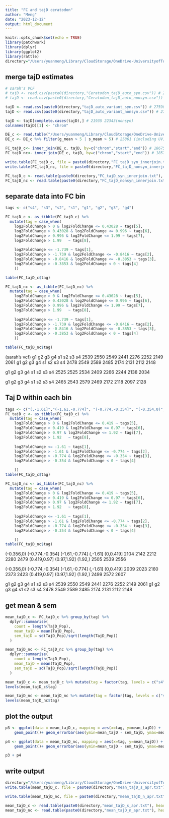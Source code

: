 ```yaml
---
title: "FC and tajD ceratodon"
author: "Meng"
date: "2023-12-12"
output: html_document
---
```


```r
knitr::opts_chunk$set(echo = TRUE)
library(patchwork)
library(dplyr)
library(ggplot2)
library(rattle)
directory="/Users/yuanmeng/Library/CloudStorage/OneDrive-UniversityofToronto/Manuscripts/ceratodon_haploid_sel/diversity/"
```

## merge tajD estimates
```r
# sarah's VCF
# tajD <- read.csv(paste0(directory,"Ceratodon_tajD_auto_syn.csv")) # 24524
# tajD <- read.csv(paste0(directory,"Ceratodon_tajD_auto_nonsyn.csv")) # 24808

tajD <- read.csv(paste0(directory,"tajD_auto_variant_syn.csv")) # 27598
tajD <- read.csv(paste0(directory,"tajD_auto_variant_nonsyn.csv")) # 27598

tajD <- tajD[complete.cases(tajD),] # 21935 22343(nonsyn)
colnames(tajD)[1] <- "chrom"

DE_c <- read.table("/Users/yuanmeng/Library/CloudStorage/OneDrive-UniversityofToronto/Manuscripts/ceratodon_haploid_sel/deseq2/DE_results_all.txt", header =T) # 30107
DE_c <- DE_c %>% filter(g_mean > 5 | s_mean > 5) # 25861 (including UV)

FC_tajD_c<- inner_join(DE_c, tajD, by=c("chrom","start","end")) # 18675
FC_tajD_nc<- inner_join(DE_c, tajD, by=c("chrom","start","end")) # 18571

write.table(FC_tajD_c, file = paste0(directory,"FC_tajD_syn_innerjoin.txt"), row.names = FALSE, quote = FALSE)
write.table(FC_tajD_nc, file = paste0(directory,"FC_tajD_nonsyn_innerjoin.txt"), row.names = FALSE, quote = FALSE)

FC_tajD_c <- read.table(paste0(directory,"FC_tajD_syn_innerjoin.txt"), header = T)
FC_tajD_nc <- read.table(paste0(directory,"FC_tajD_nonsyn_innerjoin.txt"), header = T)
```


## separate data into FC bin
```r
tags <- c("s4", "s3", "s2", "s1", "g1", "g2", "g3", "g4")

FC_tajD_c <- as_tibble(FC_tajD_c) %>% 
  mutate(tag = case_when(
    log2FoldChange > 0 & log2FoldChange <= 0.43028 ~ tags[5],
    log2FoldChange > 0.43028 & log2FoldChange <= 0.996 ~ tags[6],
    log2FoldChange > 0.996 & log2FoldChange <= 1.99 ~ tags[7],
    log2FoldChange > 1.99   ~ tags[8],
    
    log2FoldChange <= -1.739 ~ tags[1],
    log2FoldChange > -1.739 & log2FoldChange <= -0.8416 ~ tags[2],
    log2FoldChange > -0.8416 & log2FoldChange <= -0.3853 ~ tags[3],
    log2FoldChange > -0.3853 & log2FoldChange < 0 ~ tags[4]
    ))

table(FC_tajD_c$tag)

FC_tajD_nc <- as_tibble(FC_tajD_nc) %>% 
  mutate(tag = case_when(
    log2FoldChange > 0 & log2FoldChange <= 0.43028 ~ tags[5],
    log2FoldChange > 0.43028 & log2FoldChange <= 0.996 ~ tags[6],
    log2FoldChange > 0.996 & log2FoldChange <= 1.99 ~ tags[7],
    log2FoldChange > 1.99   ~ tags[8],
    
    log2FoldChange <= -1.739 ~ tags[1],
    log2FoldChange > -1.739 & log2FoldChange <= -0.8416 ~ tags[2],
    log2FoldChange > -0.8416 & log2FoldChange <= -0.3853 ~ tags[3],
    log2FoldChange > -0.3853 & log2FoldChange < 0 ~ tags[4]
    ))

table(FC_tajD_nc$tag)

```
(sarah's vcf)
g1   g2   g3   g4   s1   s2   s3   s4 
2539 2550 2549 2441 2276 2252 2149 2061 
g1   g2   g3   g4   s1   s2   s3   s4 
2478 2549 2589 2485 2174 2131 2112 2148

  g1   g2   g3   g4   s1   s2   s3   s4 
2525 2525 2534 2409 2266 2244 2138 2034 

  g1   g2   g3   g4   s1   s2   s3   s4 
2465 2543 2579 2469 2172 2118 2097 2128 

## Taj D within each bin
```r
tags <- c("(,-1.61]","(-1.61,-0.774]", "(-0.774,-0.354]", "(-0.354,0)", "(0,0.419]", "(0.419,0.97]","(0.97,1.92]", "(1.92,)")
FC_tajD_c <- as_tibble(FC_tajD_c) %>% 
  mutate(tag = case_when(
    log2FoldChange > 0 & log2FoldChange <= 0.419 ~ tags[5],
    log2FoldChange > 0.419 & log2FoldChange <= 0.97 ~ tags[6],
    log2FoldChange > 0.97 & log2FoldChange <= 1.92 ~ tags[7],
    log2FoldChange > 1.92   ~ tags[8],
    
    log2FoldChange <= -1.61 ~ tags[1],
    log2FoldChange > -1.61 & log2FoldChange <= -0.774 ~ tags[2],
    log2FoldChange > -0.774 & log2FoldChange <= -0.354 ~ tags[3],
    log2FoldChange > -0.354 & log2FoldChange < 0 ~ tags[4]

    ))
table(FC_tajD_c$tag)

FC_tajD_nc <- as_tibble(FC_tajD_nc) %>% 
  mutate(tag = case_when(
    log2FoldChange > 0 & log2FoldChange <= 0.419 ~ tags[5],
    log2FoldChange > 0.419 & log2FoldChange <= 0.97 ~ tags[6],
    log2FoldChange > 0.97 & log2FoldChange <= 1.92 ~ tags[7],
    log2FoldChange > 1.92   ~ tags[8],
    
    log2FoldChange <= -1.61 ~ tags[1],
    log2FoldChange > -1.61 & log2FoldChange <= -0.774 ~ tags[2],
    log2FoldChange > -0.774 & log2FoldChange <= -0.354 ~ tags[3],
    log2FoldChange > -0.354 & log2FoldChange < 0 ~ tags[4]

    ))
table(FC_tajD_nc$tag)
```
(-0.356,0) (-0.774,-0.354]  (-1.61,-0.774]        (,-1.61]       (0,0.419] 
           2104            2142            2212            2280            2479 
   (0.419,0.97]     (0.97,1.92]         (1.92,) 
           2505            2539            2556 

(-0.356,0) (-0.774,-0.354]  (-1.61,-0.774]        (,-1.61]       (0,0.419] 
           2009            2023            2160            2373            2423 
   (0.419,0.97]     (0.97,1.92]         (1.92,) 
           2499            2572            2607 
         
g1   g2   g3   g4   s1   s2   s3   s4 
2539 2550 2549 2441 2276 2252 2149 2061 
g1   g2   g3   g4   s1   s2   s3   s4 
2478 2549 2589 2485 2174 2131 2112 2148

## get mean & sem
```r
mean_tajD_c <- FC_tajD_c %>% group_by(tag) %>%
  dplyr::summarise(
    count = length(TajD_Pop),
    mean_tajD = mean(TajD_Pop),
    sem_tajD = sd(TajD_Pop)/sqrt(length(TajD_Pop))
  )

mean_tajD_nc <- FC_tajD_nc %>% group_by(tag) %>%
  dplyr::summarise(
    count = length(TajD_Pop),
    mean_tajD = mean(TajD_Pop),
    sem_tajD = sd(TajD_Pop)/sqrt(length(TajD_Pop))
  )

mean_tajD_c <- mean_tajD_c %>% mutate(tag = factor(tag, levels = c("s4", "s3", "s2", "s1", "g1", "g2", "g3", "g4")))
levels(mean_tajD_c$tag)

mean_tajD_nc <- mean_tajD_nc %>% mutate(tag = factor(tag, levels = c("s4", "s3", "s2", "s1", "g1", "g2", "g3", "g4")))
levels(mean_tajD_nc$tag)
```


## plot the output
```r
p3 <- ggplot(data = mean_tajD_c, mapping = aes(x=tag, y=mean_tajD)) + 
    geom_point()+ geom_errorbar(aes(ymin=mean_tajD - sem_tajD, ymax=mean_tajD + sem_tajD), width=.2, position=position_dodge(.9))+ ggtitle("c") +labs(x ="log2FoldChange",y = expression(D[s]))+ theme_classic() + theme(text = element_text(size = 10), axis.title.x=element_blank(), axis.text.x=element_blank(), axis.ticks.x=element_blank())

p4 <- ggplot(data = mean_tajD_nc, mapping = aes(x=tag, y=mean_tajD)) + 
    geom_point()+ geom_errorbar(aes(ymin=mean_tajD - sem_tajD, ymax=mean_tajD + sem_tajD), width=.2, position=position_dodge(.9))+ ggtitle("d") +labs(x ="log2FoldChange",y = expression(D[n]))+ theme_classic() + theme(text = element_text(size = 10), axis.title.x=element_blank(), axis.text.x=element_blank(), axis.ticks.x=element_blank())

p3 + p4
```

## write output
```r
directory="/Users/yuanmeng/Library/CloudStorage/OneDrive-UniversityofToronto/Manuscripts/ceratodon_haploid_sel/diversity/"
write.table(mean_tajD_c, file = paste0(directory,"mean_tajD_s_apr.txt"), row.names = FALSE, quote = FALSE)

write.table(mean_tajD_nc, file = paste0(directory,"mean_tajD_n_apr.txt"), row.names = FALSE, quote = FALSE)

mean_tajD_c <- read.table(paste0(directory,"mean_tajD_s_apr.txt"), header = T)
mean_tajD_nc <- read.table(paste0(directory,"mean_tajD_n_apr.txt"), header = T)

```

